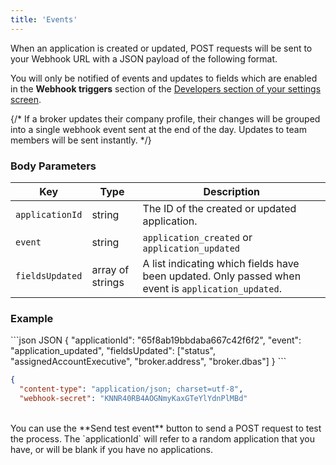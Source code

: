 ```yaml
---
title: 'Events'
---
```


When an application is created or updated, POST requests will be sent to your Webhook URL with a JSON payload of the following format.

You will only be notified of events and updates to fields which are enabled in the **Webhook triggers** section of the [Developers section of your settings screen](https://app.loanscape.io/dashboard/settings/developers).

{/* <Info>
  If a broker updates their company profile, their changes will be grouped into a single webhook event sent at the end of the day. Updates to team members will be sent instantly.
</Info> */}

### Body Parameters

|Key|Type|Description|
|----------|----------|----------|
|`applicationId`|string|The ID of the created or updated application.|
|`event`|string|`application_created` or `application_updated`|
|`fieldsUpdated`|array of strings|A list indicating which fields have been updated. Only passed when event is `application_updated`.|

### Example

<CodeGroup>
```json JSON
{
  "applicationId": "65f8ab19bbdaba667c42f6f2",
  "event": "application_updated",
  "fieldsUpdated": ["status", "assignedAccountExecutive", "broker.address", "broker.dbas"]
}
```

```json Headers
{
  "content-type": "application/json; charset=utf-8",
  "webhook-secret": "KNNR40RB4AOGNmyKaxGTeYlYdnPlMBd"
```
</CodeGroup>

<br/>

<Tip>
  You can use the **Send test event** button to send a POST request to test the process. The `applicationId` will refer to a random application that you have, or will be blank if you have no applications.
</Tip>